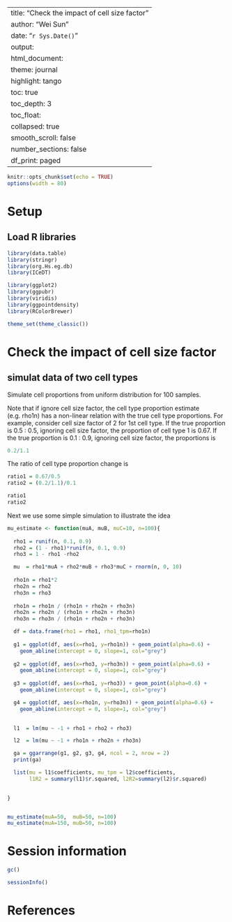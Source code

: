 
---
title: "Check the impact of cell size factor"
author: "Wei Sun"
date: "`r Sys.Date()`"
output: 
  html_document:
    theme: journal
    highlight: tango
    toc: true
    toc_depth: 3
    toc_float:
      collapsed: true
      smooth_scroll: false
    number_sections: false
  df_print: paged
---

```r
knitr::opts_chunk$set(echo = TRUE)
options(width = 80)
```

# Setup

## Load R libraries


```r
library(data.table)
library(stringr)
library(org.Hs.eg.db)
library(ICeDT)

library(ggplot2)
library(ggpubr)
library(viridis)
library(ggpointdensity)
library(RColorBrewer)

theme_set(theme_classic())
```

# Check the impact of cell size factor

## simulat data of two cell types

Simulate cell proportions from uniform distribution for 100 samples. 

Note that if ignore cell size factor, the cell type proportion estimate (e.g. rho1n) has a non-linear relation with the true cell type proportions. For example, consider cell size factor of 2 for 1st cell type. If the true proportion is 0.5 : 0.5, ignoring cell size factor, the proportion of cell type 1 is 0.67. If the true proportion is 0.1 : 0.9, ignoring cell size factor, the proportions is 

```r
0.2/1.1
```

The ratio of cell type proportion change is 
```r
ratio1 = 0.67/0.5
ratio2 = (0.2/1.1)/0.1

ratio1
ratio2
```

Next we use some simple simulation to illustrate the idea

```r

mu_estimate <- function(muA, muB, muC=10, n=100){
  
  rho1 = runif(n, 0.1, 0.9)
  rho2 = (1 - rho1)*runif(n, 0.1, 0.9)
  rho3 = 1 - rho1 -rho2

  mu  = rho1*muA + rho2*muB + rho3*muC + rnorm(n, 0, 10)
  
  rho1n = rho1*2 
  rho2n = rho2
  rho3n = rho3
  
  rho1n = rho1n / (rho1n + rho2n + rho3n)
  rho2n = rho2n / (rho1n + rho2n + rho3n)
  rho3n = rho3n / (rho1n + rho2n + rho3n)

  df = data.frame(rho1 = rho1, rho1_tpm=rho1n)
  
  g1 = ggplot(df, aes(x=rho1, y=rho1n)) + geom_point(alpha=0.6) + 
    geom_abline(intercept = 0, slope=1, col="grey")
  
  g2 = ggplot(df, aes(x=rho3, y=rho3n)) + geom_point(alpha=0.6) + 
    geom_abline(intercept = 0, slope=1, col="grey")
  
  g3 = ggplot(df, aes(x=rho1, y=rho3)) + geom_point(alpha=0.6) + 
    geom_abline(intercept = 0, slope=1, col="grey")

  g4 = ggplot(df, aes(x=rho1n, y=rho3n)) + geom_point(alpha=0.6) + 
    geom_abline(intercept = 0, slope=1, col="grey")

  
  l1  = lm(mu ~ -1 + rho1 + rho2 + rho3) 

  l2  = lm(mu ~ -1 + rho1n + rho2n + rho3n) 

  ga = ggarrange(g1, g2, g3, g4, ncol = 2, nrow = 2)
  print(ga)

  list(mu = l1$coefficients, mu_tpm = l2$coefficients, 
       l1R2 = summary(l1)$r.squared, l2R2=summary(l2)$r.squared)
  

}


mu_estimate(muA=50,  muB=50, n=100)
mu_estimate(muA=150, muB=50, n=100)
```


# Session information
```r
gc()

sessionInfo()
```

# References


